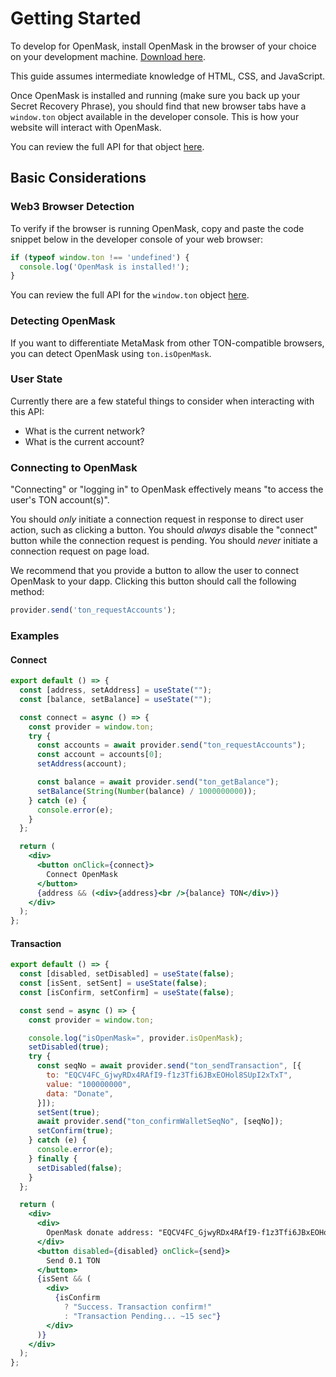
# Getting Started

To develop for OpenMask, install OpenMask in the browser of your choice on your development machine. [Download here](https://chrome.google.com/webstore/detail/openmask/penjlddjkjgpnkllboccdgccekpkcbin).

<Callout>This guide assumes intermediate knowledge of HTML, CSS, and JavaScript.</Callout>

Once OpenMask is installed and running (make sure you back up your Secret Recovery Phrase), you should find that new
browser tabs have a `window.ton` object available in the developer console. This is how your website will interact with OpenMask.

You can review the full API for that object [here](/docs/api-reference/ton-provider).

## Basic Considerations

### Web3 Browser Detection

To verify if the browser is running OpenMask, copy and paste the code snippet below in the developer console of your web browser:

```js
if (typeof window.ton !== 'undefined') {
  console.log('OpenMask is installed!');
}
```

You can review the full API for the `window.ton` object [here](/docs/api-reference/ton-provider).

### Detecting OpenMask

If you want to differentiate MetaMask from other TON-compatible browsers, you can detect OpenMask using `ton.isOpenMask`.

### User State

Currently there are a few stateful things to consider when interacting with this API:

- What is the current network?
- What is the current account?

### Connecting to OpenMask

"Connecting" or "logging in" to OpenMask effectively means "to access the user's TON account(s)".

You should _only_ initiate a connection request in response to direct user action, such as clicking a button.
You should _always_ disable the "connect" button while the connection request is pending. You should _never_
initiate a connection request on page load.

We recommend that you provide a button to allow the user to connect OpenMask to your dapp. Clicking this button
should call the following method:

```js
provider.send('ton_requestAccounts');
```

### Examples

#### Connect

```jsx
export default () => {
  const [address, setAddress] = useState("");
  const [balance, setBalance] = useState("");

  const connect = async () => {
    const provider = window.ton;
    try {
      const accounts = await provider.send("ton_requestAccounts");
      const account = accounts[0];
      setAddress(account);

      const balance = await provider.send("ton_getBalance");
      setBalance(String(Number(balance) / 1000000000));
    } catch (e) {
      console.error(e);
    }
  };

  return (
    <div>
      <button onClick={connect}>
        Connect OpenMask
      </button>
      {address && (<div>{address}<br />{balance} TON</div>)}
    </div>
  );
};

```

<Connect />

#### Transaction

```jsx
export default () => {
  const [disabled, setDisabled] = useState(false);
  const [isSent, setSent] = useState(false);
  const [isConfirm, setConfirm] = useState(false);

  const send = async () => {
    const provider = window.ton;

    console.log("isOpenMask=", provider.isOpenMask);
    setDisabled(true);
    try {
      const seqNo = await provider.send("ton_sendTransaction", [{
        to: "EQCV4FC_GjwyRDx4RAfI9-f1z3Tfi6JBxEOHol8SUpI2xTxT",
        value: "100000000",
        data: "Donate",
      }]);
      setSent(true);
      await provider.send("ton_confirmWalletSeqNo", [seqNo]);
      setConfirm(true);
    } catch (e) {
      console.error(e);
    } finally {
      setDisabled(false);
    }
  };

  return (
    <div>
      <div>
        OpenMask donate address: "EQCV4FC_GjwyRDx4RAfI9-f1z3Tfi6JBxEOHol8SUpI2xTxT"
      </div>
      <button disabled={disabled} onClick={send}>
        Send 0.1 TON
      </button>
      {isSent && (
        <div>
          {isConfirm
            ? "Success. Transaction confirm!"
            : "Transaction Pending... ~15 sec"}
        </div>
      )}
    </div>
  );
};

```

<Transaction />
